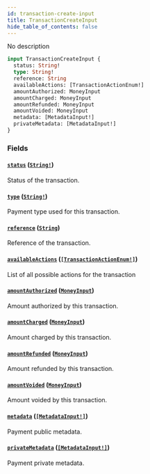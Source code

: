 ```yaml
---
id: transaction-create-input
title: TransactionCreateInput
hide_table_of_contents: false
---
```


No description

```graphql
input TransactionCreateInput {
  status: String!
  type: String!
  reference: String
  availableActions: [TransactionActionEnum!]
  amountAuthorized: MoneyInput
  amountCharged: MoneyInput
  amountRefunded: MoneyInput
  amountVoided: MoneyInput
  metadata: [MetadataInput!]
  privateMetadata: [MetadataInput!]
}
```

### Fields

#### [`status`](#) ([`String!`](../../../developer/api-reference/scalars/string))

Status of the transaction.

#### [`type`](#) ([`String!`](../../../developer/api-reference/scalars/string))

Payment type used for this transaction.

#### [`reference`](#) ([`String`](../../../developer/api-reference/scalars/string))

Reference of the transaction.

#### [`availableActions`](#) ([`[TransactionActionEnum!]`](../../../developer/api-reference/enums/transaction-action-enum))

List of all possible actions for the transaction

#### [`amountAuthorized`](#) ([`MoneyInput`](../../../developer/api-reference/inputs/money-input))

Amount authorized by this transaction.

#### [`amountCharged`](#) ([`MoneyInput`](../../../developer/api-reference/inputs/money-input))

Amount charged by this transaction.

#### [`amountRefunded`](#) ([`MoneyInput`](../../../developer/api-reference/inputs/money-input))

Amount refunded by this transaction.

#### [`amountVoided`](#) ([`MoneyInput`](../../../developer/api-reference/inputs/money-input))

Amount voided by this transaction.

#### [`metadata`](#) ([`[MetadataInput!]`](../../../developer/api-reference/inputs/metadata-input))

Payment public metadata.

#### [`privateMetadata`](#) ([`[MetadataInput!]`](../../../developer/api-reference/inputs/metadata-input))

Payment private metadata.
